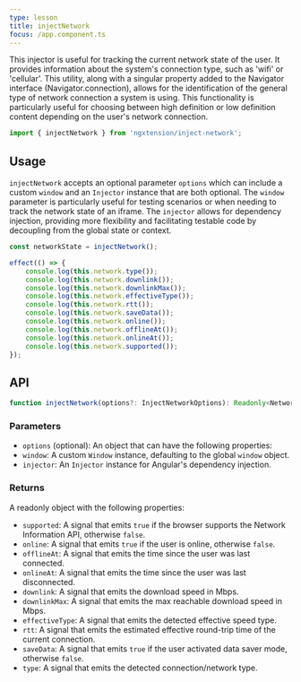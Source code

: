 ```yaml
---
type: lesson
title: injectNetwork
focus: /app.component.ts
---
```


This injector is useful for tracking the current network state of the user. It provides information about the system's connection type, such as 'wifi' or 'cellular'. This utility, along with a singular property added to the Navigator interface (Navigator.connection), allows for the identification of the general type of network connection a system is using. This functionality is particularly useful for choosing between high definition or low definition content depending on the user's network connection.

```ts
import { injectNetwork } from 'ngxtension/inject-network';
```

## Usage

`injectNetwork` accepts an optional parameter `options` which can include a custom `window` and an `Injector` instance that are both optional. The `window` parameter is particularly useful for testing scenarios or when needing to track the network state of an iframe. The `injector` allows for dependency injection, providing more flexibility and facilitating testable code by decoupling from the global state or context.

```ts
const networkState = injectNetwork();

effect(() => {
	console.log(this.network.type());
	console.log(this.network.downlink());
	console.log(this.network.downlinkMax());
	console.log(this.network.effectiveType());
	console.log(this.network.rtt());
	console.log(this.network.saveData());
	console.log(this.network.online());
	console.log(this.network.offlineAt());
	console.log(this.network.onlineAt());
	console.log(this.network.supported());
});
```

## API

```ts
function injectNetwork(options?: InjectNetworkOptions): Readonly<NetworkState>;
```

### Parameters

- `options` (optional): An object that can have the following properties:
- `window`: A custom `Window` instance, defaulting to the global `window` object.
- `injector`: An `Injector` instance for Angular's dependency injection.

### Returns

A readonly object with the following properties:

- `supported`: A signal that emits `true` if the browser supports the Network Information API, otherwise `false`.
- `online`: A signal that emits `true` if the user is online, otherwise `false`.
- `offlineAt`: A signal that emits the time since the user was last connected.
- `onlineAt`: A signal that emits the time since the user was last disconnected.
- `downlink`: A signal that emits the download speed in Mbps.
- `downlinkMax`: A signal that emits the max reachable download speed in Mbps.
- `effectiveType`: A signal that emits the detected effective speed type.
- `rtt`: A signal that emits the estimated effective round-trip time of the current connection.
- `saveData`: A signal that emits `true` if the user activated data saver mode, otherwise `false`.
- `type`: A signal that emits the detected connection/network type.
